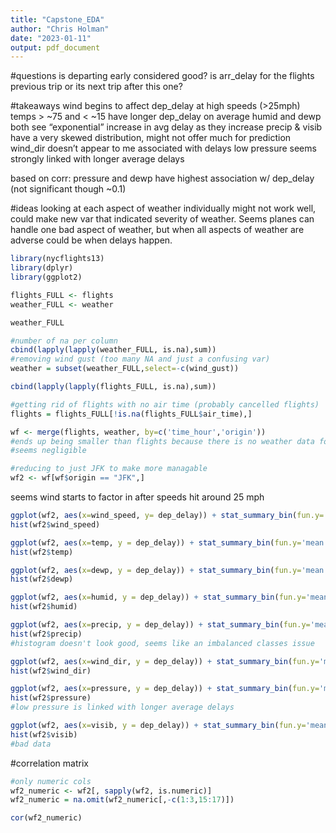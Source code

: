 ---
title: "Capstone_EDA"
author: "Chris Holman"
date: "2023-01-11"
output: pdf_document
---
#questions
is departing early considered good?
is arr_delay for the flights previous trip or its next trip after this one?

#takeaways
wind begins to affect dep_delay at high speeds (>25mph)
temps > ~75 and < ~15 have longer dep_delay on average
humid and dewp both see "exponential" increase in avg delay as they increase
precip & visib have a very skewed distribution, might not offer much for prediction
wind_dir doesn't appear to me associated with delays
low pressure seems strongly linked with longer average delays

based on corr: pressure and dewp have highest association w/ dep_delay (not significant though ~0.1)

#ideas
looking at each aspect of weather individually might not work well, could make new var that indicated severity of weather. Seems planes can handle one bad aspect of weather, but when all aspects of weather are adverse could be when delays happen.


```{r}
library(nycflights13)
library(dplyr)
library(ggplot2)
```

```{r}
flights_FULL <- flights
weather_FULL <- weather
```

```{r}
weather_FULL
```
```{r}
#number of na per column
cbind(lapply(lapply(weather_FULL, is.na),sum))
#removing wind gust (too many NA and just a confusing var)
weather = subset(weather_FULL,select=-c(wind_gust))
```


```{r}
cbind(lapply(lapply(flights_FULL, is.na),sum))
```
```{r}
#getting rid of flights with no air time (probably cancelled flights)
flights = flights_FULL[!is.na(flights_FULL$air_time),]
```




```{r}
wf <- merge(flights, weather, by=c('time_hour','origin'))
#ends up being smaller than flights because there is no weather data for the end of 12/30 and all of 12/31
#seems negligible

#reducing to just JFK to make more managable
wf2 <- wf[wf$origin == "JFK",]
```


seems wind starts to factor in after speeds hit around 25 mph
```{r}
ggplot(wf2, aes(x=wind_speed, y= dep_delay)) + stat_summary_bin(fun.y='mean', geom='bar', bins=20) + ylab("Average Delay")
hist(wf2$wind_speed)
```
```{r}
ggplot(wf2, aes(x=temp, y = dep_delay)) + stat_summary_bin(fun.y='mean', geom='bar', bins=20) + ylab("Average Delay")
hist(wf2$temp)
```

```{r}
ggplot(wf2, aes(x=dewp, y = dep_delay)) + stat_summary_bin(fun.y='mean', geom='bar', bins=20) + ylab("Average Delay")
hist(wf2$dewp)
```

```{r}
ggplot(wf2, aes(x=humid, y = dep_delay)) + stat_summary_bin(fun.y='mean', geom='bar', bins=20) + ylab("Average Delay")
hist(wf2$humid)
```

```{r}
ggplot(wf2, aes(x=precip, y = dep_delay)) + stat_summary_bin(fun.y='mean', geom='bar', bins=20) + ylab("Average Delay")
hist(wf2$precip)
#histogram doesn't look good, seems like an imbalanced classes issue
```



```{r}
ggplot(wf2, aes(x=wind_dir, y = dep_delay)) + stat_summary_bin(fun.y='mean', geom='bar', bins=20) + ylab("Average Delay")
hist(wf2$wind_dir)
```

```{r}
ggplot(wf2, aes(x=pressure, y = dep_delay)) + stat_summary_bin(fun.y='mean', geom='bar', bins=20) + ylab("Average Delay")
hist(wf2$pressure)
#low pressure is linked with longer average delays
```

```{r}
ggplot(wf2, aes(x=visib, y = dep_delay)) + stat_summary_bin(fun.y='mean', geom='bar', bins=20) + ylab("Average Delay")
hist(wf2$visib)
#bad data
```
#correlation matrix
```{r}
#only numeric cols
wf2_numeric <- wf2[, sapply(wf2, is.numeric)]
wf2_numeric = na.omit(wf2_numeric[,-c(1:3,15:17)])

cor(wf2_numeric)
```

